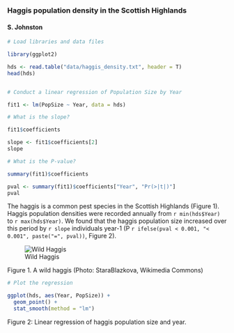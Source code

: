 ### Haggis population density in the Scottish Highlands
#### S. Johnston

```r
# Load libraries and data files

library(ggplot2)

hds <- read.table("data/haggis_density.txt", header = T)
head(hds)


# Conduct a linear regression of Population Size by Year

fit1 <- lm(PopSize ~ Year, data = hds)

# What is the slope?

fit1$coefficients

slope <- fit1$coefficients[2]
slope

# What is the P-value?

summary(fit1)$coefficients

pval <- summary(fit1)$coefficients["Year", "Pr(>|t|)"]
pval
```


The haggis is a common pest species in the Scottish Highlands (Figure 1). Haggis population densities were recorded annually from ```r min(hds$Year)``` to ```r max(hds$Year)```. We found that the haggis population size increased over this period by ```r slope``` individuals year-1 (P ```r ifelse(pval < 0.001, "< 0.001", paste("=", pval))```, Figure 2).

 
![Wild Haggis](images/WildHaggis.jpg)

Figure 1. A wild haggis (Photo: StaraBlazkova, Wikimedia Commons)
 
 
```r
# Plot the regression

ggplot(hds, aes(Year, PopSize)) +
  geom_point() + 
  stat_smooth(method = "lm")
```

Figure 2: Linear regression of haggis population size and year. 

